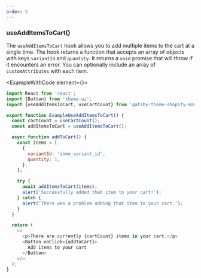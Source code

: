 ```yaml
---
order: 5
---
```



### useAddItemsToCart()

The `useAddItemsToCart` hook allows you to add multiple items to the cart at a single time. The hook returns a function that accepts an array of objects with keys `variantId` and `quantity`. It returns a `void` promise that will throw if it encounters an error. You can optionally include an array of `customAttributes` with each item.

<ExampleWithCode element={<ExampleUseAddItemsToCart />}>

```javascript
import React from 'react';
import {Button} from 'theme-ui';
import {useAddItemsToCart, useCartCount} from 'gatsby-theme-shopify-manager';

export function ExampleUseAddItemsToCart() {
  const cartCount = useCartCount();
  const addItemsToCart = useAddItemsToCart();

  async function addToCart() {
    const items = [
      {
        variantId: 'some_variant_id',
        quantity: 1,
      },
    ];

    try {
      await addItemsToCart(items);
      alert('Successfully added that item to your cart!');
    } catch {
      alert('There was a problem adding that item to your cart.');
    }
  }

  return (
    <>
      <p>There are currently {cartCount} items in your cart.</p>
      <Button onClick={addToCart}>
        Add items to your cart
      </Button>
    </>
  );
}

```
</ExampleWithCode>

